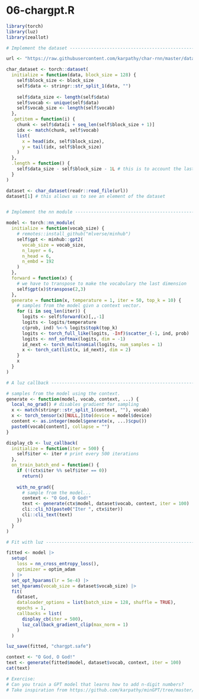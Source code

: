 # 06-chargpt.R

``` r
library(torch)
library(luz)
library(zeallot)

# Implement the dataset -------------------------------------------------

url <- "https://raw.githubusercontent.com/karpathy/char-rnn/master/data/tinyshakespeare/input.txt"

char_dataset <- torch::dataset(
  initialize = function(data, block_size = 128) {
    self$block_size <- block_size
    self$data <- stringr::str_split_1(data, "")
    
    self$data_size <- length(self$data)
    self$vocab <- unique(self$data)
    self$vocab_size <- length(self$vocab)
  },
  .getitem = function(i) {
    chunk <- self$data[i + seq_len(self$block_size + 1)]
    idx <- match(chunk, self$vocab)
    list(
      x = head(idx, self$block_size),
      y = tail(idx, self$block_size)
    )
  },
  .length = function() {
    self$data_size - self$block_size - 1L # this is to account the last value
  }
)

dataset <- char_dataset(readr::read_file(url))
dataset[1] # this allows us to see an element of the dataset


# Implement the nn module -------------------------------------------------

model <- torch::nn_module(
  initialize = function(vocab_size) {
    # remotes::install_github("mlverse/minhub")
    self$gpt <- minhub::gpt2(
      vocab_size = vocab_size,
      n_layer = 6,
      n_head = 6,
      n_embd = 192
    )
  },
  forward = function(x) {
    # we have to transpose to make the vocabulary the last dimension
    self$gpt(x)$transpose(2,3)
  },
  generate = function(x, temperature = 1, iter = 50, top_k = 10) {
    # samples from the model givn a context vector.
    for (i in seq_len(iter)) {
      logits <- self$forward(x)[,,-1]
      logits <- logits/temperature
      c(prob, ind) %<-% logits$topk(top_k)
      logits <- torch_full_like(logits, -Inf)$scatter_(-1, ind, prob)
      logits <- nnf_softmax(logits, dim = -1)
      id_next <- torch_multinomial(logits, num_samples = 1)
      x <- torch_cat(list(x, id_next), dim = 2)
    }
    x
  }
)

# A luz callback ----------------------------------------------------------

# samples from the model using the context.
generate <- function(model, vocab, context, ...) {
  local_no_grad() # disables gradient for sampling
  x <- match(stringr::str_split_1(context, ""), vocab)
  x <- torch_tensor(x)[NULL,]$to(device = model$device)
  content <- as.integer(model$generate(x, ...)$cpu())
  paste0(vocab[content], collapse = "")
}

display_cb <- luz_callback(
  initialize = function(iter = 500) {
    self$iter <- iter # print every 500 iterations
  },
  on_train_batch_end = function() {
    if (!(ctx$iter %% self$iter == 0))
      return()
    
    with_no_grad({
      # sample from the model...
      context <- "O God, O God!"
      text <- generate(ctx$model, dataset$vocab, context, iter = 100)
      cli::cli_h3(paste0("Iter ", ctx$iter))
      cli::cli_text(text)
    })
  }
)

# Fit with luz ------------------------------------------------------------

fitted <- model |>
  setup(
    loss = nn_cross_entropy_loss(),
    optimizer = optim_adam
  ) |>
  set_opt_hparams(lr = 5e-4) |>
  set_hparams(vocab_size = dataset$vocab_size) |>
  fit(
    dataset,
    dataloader_options = list(batch_size = 128, shuffle = TRUE),
    epochs = 1,
    callbacks = list(
      display_cb(iter = 500),
      luz_callback_gradient_clip(max_norm = 1)
    )
  )

luz_save(fitted, "chargpt.safe")

context <- "O God, O God!"
text <- generate(fitted$model, dataset$vocab, context, iter = 100)
cat(text)

# Exercise:
# Can you train a GPT model that learns how to add n-digit numbers?
# Take inspiration from https://github.com/karpathy/minGPT/tree/master/projects/adder
```
